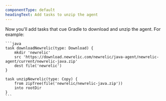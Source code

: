 ```yaml
---
componentType: default
headingText: Add tasks to unzip the agent
---
```


Now you'll add tasks that cue Gradle to download and unzip the agent. For example:

    ```java
    task downloadNewrelic(type: Download) {
        mkdir 'newrelic'
        src 'https://download.newrelic.com/newrelic/java-agent/newrelic-agent/current/newrelic-java.zip'
        dest file('newrelic')
    }

    task unzipNewrelic(type: Copy) {
        from zipTree(file('newrelic/newrelic-java.zip'))
        into rootDir
    }
    ```
